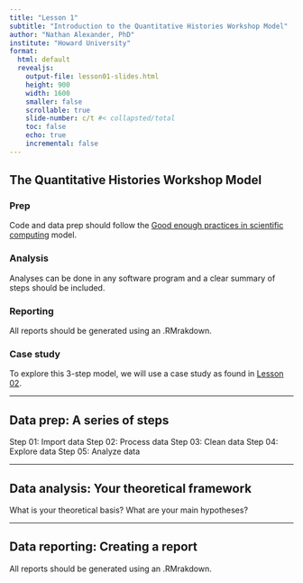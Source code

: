 ```yaml
---
title: "Lesson 1"
subtitle: "Introduction to the Quantitative Histories Workshop Model"
author: "Nathan Alexander, PhD"
institute: "Howard University"
format: 
  html: default
  revealjs:
    output-file: lesson01-slides.html
    height: 900
    width: 1600
    smaller: false
    scrollable: true
    slide-number: c/t #< collapsted/total
    toc: false
    echo: true
    incremental: false
---
```


## The Quantitative Histories Workshop Model

### Prep

Code and data prep should follow the [Good enough practices in scientific computing](https://journals.plos.org/ploscompbiol/article?id=10.1371/journal.pcbi.1005510){target="_blank"} model.

### Analysis

Analyses can be done in any software program and a clear summary of steps should be included.

### Reporting

All reports should be generated using an .RMrakdown.

### Case study

To explore this 3-step model, we will use a case study as found in [Lesson 02]().

---

## Data prep: A series of steps

Step 01: Import data
Step 02: Process data
Step 03: Clean data
Step 04: Explore data
Step 05: Analyze data

---

## Data analysis: Your theoretical framework

What is your theoretical basis? What are your main hypotheses?

---

## Data reporting: Creating a report

All reports should be generated using an .RMrakdown.

